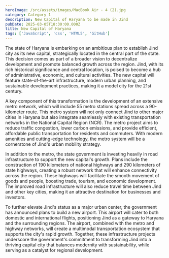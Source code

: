 ```yaml
---
heroImage: /src/assets/images/MacBook Air - 4 (2).jpg
category: Category 1
description: New Capital of Haryana to be made in Jind
pubDate: 2025-03-05T18:30:00.000Z
title: New Capital of Haryana
tags: ['JavaScript', 'css', 'HTML5', 'GitHub']
---
```


The state of Haryana is embarking on an ambitious plan to establish Jind city as its new capital, strategically located in the central part of the state. This decision comes as part of a broader vision to decentralize development and promote balanced growth across the region. Jind, with its rich historical significance and central location, is poised to become a hub of administrative, economic, and cultural activities. The new capital will feature state-of-the-art infrastructure, modern urban planning, and sustainable development practices, making it a model city for the 21st century.

A key component of this transformation is the development of an extensive metro network, which will include 55 metro stations spread across a 90-kilometer route. This metro system will not only connect Jind to other major cities in Haryana but also integrate seamlessly with existing transportation networks in the National Capital Region (NCR). The metro project aims to reduce traffic congestion, lower carbon emissions, and provide efficient, affordable public transportation for residents and commuters. With modern amenities and cutting-edge technology, the metro system will be a cornerstone of Jind's urban mobility strategy.

In addition to the metro, the state government is investing heavily in road infrastructure to support the new capital's growth. Plans include the construction of 190 kilometers of national highways and 290 kilometers of state highways, creating a robust network that will enhance connectivity across the region. These highways will facilitate the smooth movement of goods and people, boosting trade, tourism, and economic development. The improved road infrastructure will also reduce travel time between Jind and other key cities, making it an attractive destination for businesses and investors.

To further elevate Jind's status as a major urban center, the government has announced plans to build a new airport. This airport will cater to both domestic and international flights, positioning Jind as a gateway to Haryana and the surrounding regions. The airport, combined with the metro and highway networks, will create a multimodal transportation ecosystem that supports the city's rapid growth. Together, these infrastructure projects underscore the government's commitment to transforming Jind into a thriving capital city that balances modernity with sustainability, while serving as a catalyst for regional development.
